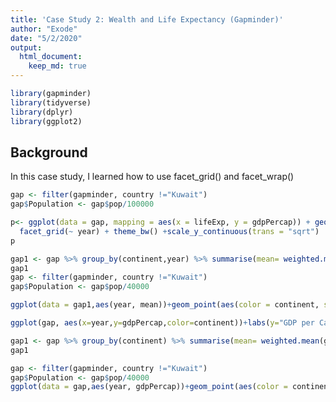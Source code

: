 ```yaml
---
title: 'Case Study 2: Wealth and Life Expectancy (Gapminder)'
author: "Exode"
date: "5/2/2020"
output: 
  html_document:
    keep_md: true
---
```

```r

library(gapminder)
library(tidyverse)
library(dplyr)
library(ggplot2)
```

## Background

In this case study, I learned how to use facet_grid() and facet_wrap()

```r
gap <- filter(gapminder, country !="Kuwait")
gap$Population <- gap$pop/100000

```

```r
p<- ggplot(data = gap, mapping = aes(x = lifeExp, y = gdpPercap)) + geom_point(mapping = aes(color = continent, size = Population))+
  facet_grid(~ year) + theme_bw() +scale_y_continuous(trans = "sqrt")
p
```

```r
gap1 <- gap %>% group_by(continent,year) %>% summarise(mean= weighted.mean(gdpPercap),pop=mean(Population))
gap1
gap <- filter(gapminder, country !="Kuwait")
gap$Population <- gap$pop/40000
```


```r
ggplot(data = gap1,aes(year, mean))+geom_point(aes(color = continent, size =pop))+facet_wrap(~continent) + theme_bw() +scale_y_continuous(trans = "sqrt")+geom_path(aes(linetype=continent))
```

```r
ggplot(gap, aes(x=year,y=gdpPercap,color=continent))+labs(y="GDP per Cap")+geom_point(mapping=aes(size=Population))+facet_wrap(~continent)+geom_line(aes(x=year,y=gdpPercap,group=country))+theme_bw()+geom_line(data=gap1,aes(y=mean),color="black")+geom_point(data=gap1, aes(y=mean),color="black")+scale_y_continuous(trans = "sqrt")
```


```r
gap1 <- gap %>% group_by(continent) %>% summarise(mean= weighted.mean(gdpPercap))
gap1
```


```r
gap <- filter(gapminder, country !="Kuwait")
gap$Population <- gap$pop/40000
ggplot(data = gap,aes(year, gdpPercap))+geom_point(aes(color = continent, size = Population))+facet_wrap(~continent) + theme_bw() +scale_y_continuous(trans = "sqrt")+geom_path(aes(linetype=continent))
```

